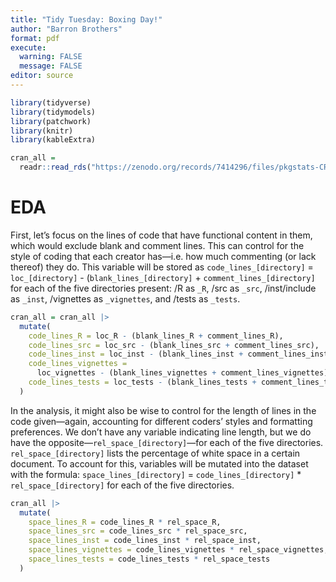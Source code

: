 ```yaml
---
title: "Tidy Tuesday: Boxing Day!"
author: "Barron Brothers"
format: pdf
execute: 
  warning: FALSE
  message: FALSE
editor: source
---
```


```r
library(tidyverse)
library(tidymodels)
library(patchwork)
library(knitr)
library(kableExtra)
```


```r
cran_all = 
  readr::read_rds("https://zenodo.org/records/7414296/files/pkgstats-CRAN-all.Rds?download=1")
```

# EDA

First, let's focus on the lines of code that have functional content in them, which would exclude blank and comment lines. This can control for the style of coding that each creator has---i.e. how much commenting (or lack thereof) they do. This variable will be stored as `code_lines_[directory]` = `loc_[directory]` - (`blank_lines_[directory]` + `comment_lines_[directory]` for each of the five directories present: /R as `_R`, /src as `_src`, /inst/include as `_inst`, /vignettes as `_vignettes`, and /tests as `_tests`.

```r
cran_all = cran_all |>
  mutate(
    code_lines_R = loc_R - (blank_lines_R + comment_lines_R),
    code_lines_src = loc_src - (blank_lines_src + comment_lines_src),
    code_lines_inst = loc_inst - (blank_lines_inst + comment_lines_inst),
    code_lines_vignettes = 
      loc_vignettes - (blank_lines_vignettes + comment_lines_vignettes),
    code_lines_tests = loc_tests - (blank_lines_tests + comment_lines_tests)
  )
```

In the analysis, it might also be wise to control for the length of lines in the code given---again, accounting for different coders' styles and formatting preferences. We don't have any variable indicating line length, but we do have the opposite---`rel_space_[directory]`---for each of the five directories. `rel_space_[directory]` lists the percentage of white space in a certain document. To account for this, variables will be mutated into the dataset with the formula: `space_lines_[directory]` = `code_lines_[directory]` * `rel_space_[directory]` for each of the five directories. 

```r
cran_all |>
  mutate(
    space_lines_R = code_lines_R * rel_space_R,
    space_lines_src = code_lines_src * rel_space_src, 
    space_lines_inst = code_lines_inst * rel_space_inst,
    space_lines_vignettes = code_lines_vignettes * rel_space_vignettes,
    space_lines_tests = code_lines_tests * rel_space_tests
  )
```

